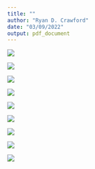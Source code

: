 ```yaml
---
title: ""
author: "Ryan D. Crawford"
date: "03/09/2022"
output: pdf_document
---
```



![](../figures/2022_03_09_find_forward_hgt_cluster_transmission/2022_03_09_hgt_imp_counts.png)

![](../figures/2022_03_09_find_forward_hgt_cluster_transmission/2022_03_09_shannon_diversity.png)

![](../figures/2022_03_09_find_forward_hgt_cluster_transmission/2022_03_09_isolates_by_acquisition.png)

![](../figures/2022_03_09_find_forward_hgt_cluster_transmission/2022_03_09_facilities_by_acquisition.png)

![](../figures/2022_03_09_find_forward_hgt_cluster_transmission/2022_03_09_fac_propagation_per_acq.png)

![](../figures/2022_03_09_find_forward_hgt_cluster_transmission/2022_03_09_fac_propagation_per_acq.png)

![](../figures/2022_03_09_find_forward_hgt_cluster_transmission/2022_03_09_iso_counts_per_acq_log.png)

![](../figures/2022_03_09_find_forward_hgt_cluster_transmission/2022_03_09_fac_counts_per_acq_log.png)

![](../figures/2022_03_09_find_forward_hgt_cluster_transmission/2022_03_09_fac_counts_per_acq_log.png)

